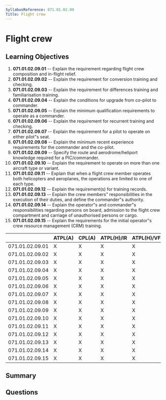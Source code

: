 ```yaml
---
SyllabusReference: 071.01.02.09
Title: Flight crew
---
```


# Flight crew

## Learning Objectives

1.  **071.01.02.09.01** -- Explain the requirement regarding flight crew
    composition and in-flight relief.
2.  **071.01.02.09.02** -- Explain the requirement for conversion training and
    checking.
3.  **071.01.02.09.03** -- Explain the requirement for differences training and
    familiarisation training.
4.  **071.01.02.09.04** -- Explain the conditions for upgrade from co-pilot to
    commander.
5.  **071.01.02.09.05** -- Explain the minimum qualification requirements to
    operate as a commander.
6.  **071.01.02.09.06** -- Explain the requirement for recurrent training and
    checking.
7.  **071.01.02.09.07** -- Explain the requirement for a pilot to operate on
    either pilot"s seat.
8.  **071.01.02.09.08** -- Explain the minimum recent experience requirements for
    the commander and the co-pilot.
9.  **071.01.02.09.09** -- Specify the route and aerodrome/heliport knowledge
    required for a PIC/commander.
10. **071.01.02.09.10** -- Explain the requirement to operate on more than one
    aircraft type or variant.
11. **071.01.02.09.11** -- Explain that when a flight crew member operates both
    helicopters and aeroplanes, the operations are limited to one of each type.
12. **071.01.02.09.12** -- Explain the requirement(s) for training records.
13. **071.01.02.09.13** -- Explain the crew members" responsibilities in the
    execution of their duties, and define the commander"s authority.
14. **071.01.02.09.14** -- Explain the operator"s and commander"s
    responsibilities regarding persons on board, admission to the flight crew
    compartment and carriage of unauthorised persons or cargo.
15. **071.01.02.09.15** -- Explain the requirements for the initial operator"s
    crew resource management (CRM) training.

|                 | ATPL(A) | CPL(A) | ATPL(H)/IR | ATPL(H)/VFR | CPL(H) | IR | CBIR(A) |
| --------------- | ------- | ------ | ---------- | ----------- | ------ | -- | ------- |
| 071.01.02.09.01 | X       | X      | X          | X           | X      |    |         |
| 071.01.02.09.02 | X       | X      | X          | X           | X      |    |         |
| 071.01.02.09.03 | X       | X      | X          | X           | X      |    |         |
| 071.01.02.09.04 | X       | X      | X          | X           | X      |    |         |
| 071.01.02.09.05 | X       | X      | X          | X           | X      |    |         |
| 071.01.02.09.06 | X       | X      | X          | X           | X      |    |         |
| 071.01.02.09.07 | X       | X      | X          | X           | X      |    |         |
| 071.01.02.09.08 | X       | X      | X          | X           | X      |    |         |
| 071.01.02.09.09 | X       | X      | X          | X           | X      |    |         |
| 071.01.02.09.10 | X       | X      | X          | X           | X      |    |         |
| 071.01.02.09.11 | X       | X      | X          | X           | X      |    |         |
| 071.01.02.09.12 | X       | X      | X          | X           | X      |    |         |
| 071.01.02.09.13 | X       | X      | X          | X           | X      |    |         |
| 071.01.02.09.14 | X       | X      | X          | X           | X      |    |         |
| 071.01.02.09.15 | X       | X      | X          | X           | X      |    |         |

## Summary

## Questions
